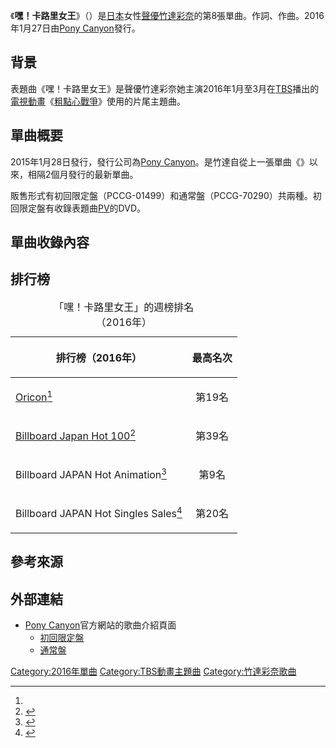 {{Infobox Single
| Name            = 嘿！卡路里女王<br /><small>（{{lang|ja|Hey！カロリーQueen}}）</small>
| Artist          = [[竹達彩奈|竹達彩奈]]
| Album           = 
| A-side          =
| B-side          = 朝{{lang|ja|焼けと}}約束{{lang|ja|の}}歌
| Released        = 2016年1月27日
| Format          = [[單曲|12cm單曲]]
| Recorded        =
| Genre           = [[日本流行音樂|J-POP]]、[[動畫歌曲|動畫歌曲]]
| Length          = 4:22<ref name="tower">{{Cite web|date=|url=http://tower.jp/item/4142894/|title=嘿！卡路里女王［CD+DVD］〈初回限定盤〉|publisher=[[淘兒唱片|Tower Records）]]|accessdate=2017-01-30|language=ja|archive-date=2019-12-06|archive-url=https://web.archive.org/web/20191206104443/https://tower.jp/item/4142894/|dead-url=no}}</ref>
| Label           = [[波麗佳音|Pony Canyon]]
| Writer          = {{lang|ja|{{link-ja|小林康太|やしきん|やしきん}}}}
| Producer        = 
| Certification   =
| Chart position  = * 第19名{{smaller|（[[Oricon公信榜|Oricon]]）}}<ref name="oricon">{{Cite web|url=http://www.oricon.co.jp/prof/499604/products/1160298/1/|title=嘿！卡路里女王|work=ORICON STYLE|publisher=[[Oricon|Oricon]]|accessdate=2017-01-30|language=ja|archive-date=2019-12-05|archive-url=https://web.archive.org/web/20191205214721/https://www.oricon.co.jp/prof/499604/products/1160298/1/|dead-url=no}}</ref>
| Last single     = {{link-ja|Little*Lion*Heart|Little*Lion*Heart}}<br />（2015年）
| This single     = '''嘿！卡路里女王'''<br />（2016年）
| Next single     = Miss. Revolutionist<br />（2016年）
| Misc =
}}
《'''嘿！卡路里女王'''》（{{lang-ja|Hey！カロリーQueen}}）是[[日本|日本]]女性[[聲優|聲優]][[竹達彩奈|竹達彩奈]]的第8張單曲。{{lang|ja|{{link-ja|小林康太|やしきん|やしきん}}}}作詞、作曲。2016年1月27日由[[波麗佳音|Pony Canyon]]發行。

== 背景 ==
表題曲《嘿！卡路里女王》是聲優竹達彩奈她主演2016年1月至3月在[[TBS電視台|TBS]]播出的[[電視動畫|電視動畫]]《[[粗點心戰爭|粗點心戰爭]]》使用的片尾主題曲。

== 單曲概要 ==
2015年1月28日發行，發行公司為[[波麗佳音|Pony Canyon]]。是竹達自從上一張單曲《{{link-ja|Little*Lion*Heart|Little*Lion*Heart}}》以來，相隔2個月發行的最新單曲。

販售形式有初回限定盤（PCCG-01499）和通常盤（PCCG-70290）共兩種。初回限定盤有收錄表題曲[[音樂錄影帶|PV]]的DVD。

== 單曲收錄內容 ==
{{tracklist
| collapsed       = 
| headline        = CD單曲<ref name="tower" /><ref>{{Cite web|date=|url=http://tower.jp/item/4142895/|title=嘿！卡路里女王〈通常盤〉|publisher=Tower Records|accessdate=2017-01-30|language=ja|archive-date=2019-12-05|archive-url=https://web.archive.org/web/20191205222941/https://tower.jp/item/4142895/|dead-url=no}}</ref>
| extra_column    = 編曲
| total_length    = 16:19

| all_writing     = 
| all_lyrics      = 
| all_music       = 
| all_arrangements =

| title1          = 嘿！卡路里女王<small>（{{lang-ja|Hey！カロリーQueen}}）</small>
| note1           = 
| writer1         = {{lang|ja|{{link-ja|小林康太|やしきん|やしきん}}}}
| lyrics1         = 
| music1          = 
| extra1          = {{lang|ja|やしきん}}
| length1         = 4:22

| title2          = 朝{{lang|ja|焼けと}}約束{{lang|ja|の}}歌
| note2           = 
| writer2         = {{link-ja|沖井禮二|沖井礼二}}
| lyrics2         = 
| music2          = 
| extra2          = 沖井禮二
| length2         = 3:48

| title3          = 嘿！卡路里女王（Instrumental）
| note3           = 
| writer3         = 
| lyrics3         = 
| music3          = 
| extra3          = 
| length3         = 4:21

| title4          = 朝{{lang|ja|焼けと}}約束{{lang|ja|の}}歌（Instrumental）
| note4           = 
| writer4         = 
| lyrics4         = 
| music4          = 
| extra4          = 
| length4         = 3:46
}}
{{tracklist
| collapsed       = 
| headline        = DVD（僅於初回限定盤收錄）
| extra_column    =
| total_length    =

| title1          = 嘿！卡路里女王
| note1           = Music Video
| length1         = 
}}

== 排行榜 ==
{|class="wikitable sortable"
|+「嘿！卡路里女王」的週榜排名<br />（2016年） 
!排行榜（2016年）!!最高名次
|-
|[[Oricon公信榜|Oricon]]<ref name="oricon" />||style="text-align:center;"|第19名
|-
|[[告示牌_(雜誌)|Billboard Japan Hot 100]]<ref>{{Cite web|url=http://www.billboard-japan.com/charts/detail?a=hot100&year=2016&month=02&day=8|script-title=ja:Billboard Japan Hot 100 2016/02/08 付け|work=[[告示牌_(雜誌)|Billboard JAPAN]]|publisher={{link-ja|阪神CONTENTS LINK|阪神コンテンツリンク}}|accessdate=2017-01-30|language=ja|archive-date=2019-09-15|archive-url=https://web.archive.org/web/20190915065957/http://www.billboard-japan.com/charts/detail?a=hot100&year=2016&month=02&day=8|dead-url=no}}</ref>||style="text-align:center;"|第39名
|-
|Billboard JAPAN Hot Animation<ref>{{Cite web|url=http://www.billboard-japan.com/charts/detail?a=anime&year=2016&month=02&day=8|script-title=ja:Billboard Japan Hot Animation 2016/02/08 付け|work=Billboard JAPAN|author=|publisher=阪神CONTENTS LINK|accessdate=2017-01-30|language=ja|archive-date=2019-09-15|archive-url=https://web.archive.org/web/20190915125326/http://www.billboard-japan.com/charts/detail?a=anime&year=2016&month=02&day=8|dead-url=no}}</ref>||style="text-align:center;"|第9名
|-
|Billboard JAPAN Hot Singles Sales<ref>{{Cite web|url=http://www.billboard-japan.com/charts/detail?a=sales&year=2016&month=02&day=8|script-title=ja:Billboard Japan Hot Singles Sales 2016/02/08 付け|work=Billboard JAPAN|author=|publisher=阪神CONTENTS LINK|accessdate=2017-01-30|language=ja|archive-date=2019-09-12|archive-url=https://web.archive.org/web/20190912231946/http://www.billboard-japan.com/charts/detail?a=sales&year=2016&month=02&day=8|dead-url=no}}</ref>|| style="text-align:center;"|第20名
|}

== 參考來源 ==
{{reflist}}

== 外部連結 ==
* [[波麗佳音|Pony Canyon]]官方網站的歌曲介紹頁面
** [http://music.ponycanyon.co.jp/short/sakuhin/PCCG000001499/ 初回限定盤]{{Wayback|url=http://music.ponycanyon.co.jp/short/sakuhin/PCCG000001499/ |date=20170828030712 }} {{ja icon}}
** [http://music.ponycanyon.co.jp/short/sakuhin/PCCG000070290/ 通常盤]{{Wayback|url=http://music.ponycanyon.co.jp/short/sakuhin/PCCG000070290/ |date=20170828024309 }} {{ja icon}}

{{竹達彩奈}}
{{DEFAULTSORT:Hey！Calorie Queen}}
[[Category:2016年單曲|Category:2016年單曲]]
[[Category:TBS動畫主題曲|Category:TBS動畫主題曲]]
[[Category:竹達彩奈歌曲|Category:竹達彩奈歌曲]]
